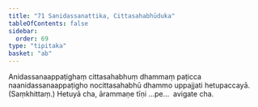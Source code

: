 ```yaml
---
title: "71 Sanidassanattika, Cittasahabhūduka"
tableOfContents: false
sidebar:
  order: 69
type: "tipitaka"
basket: "ab"
---
```



<DynamicBreadcrumb />

<Division number="117">

<Paragraph number="283">
Anidassanaappaṭighaṃ cittasahabhuṃ dhammaṃ paṭicca naanidassanaappaṭigho nocittasahabhū dhammo uppajjati hetupaccayā. (Saṃkhittaṃ.)
</Paragraph>

<Paragraph number="284">
Hetuyā cha, ārammaṇe tīṇi …pe…  avigate cha.
</Paragraph>
</Division>